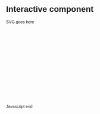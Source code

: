 # Interactive component
<style type="text/css">

/* On mouse hover, lighten state color */
path:hover {
	fill-opacity: .7;
}

/* Style for Custom Tooltip */
div.tooltip {   
 	position: absolute;           
	text-align: center;           
	width: 60px;                  
	height: 28px;                 
	padding: 2px;             
	font: 12px sans-serif;        
	background: white;   
	border: 0px;      
	border-radius: 8px;           
	pointer-events: none;         
}
        
/* Legend Font Style */
body {
	font: 11px sans-serif;
}
        
/* Legend Position Style */
.legend {
	position:absolute;
	left:800px;
	top:350px;
}

</style>

<script src="https://d3js.org/d3.v5.min.js"></script>

 SVG goes here
<svg id="usa" width="960" height="500">
</svg>



<script type="text/javascript">

/*  This visualization was made possible by modifying code provided by:

Scott Murray, Choropleth example from "Interactive Data Visualization for the Web" 
https://github.com/alignedleft/d3-book/blob/master/chapter_12/05_choropleth.html   
		
Malcolm Maclean, tooltips example tutorial
http://www.d3noob.org/2013/01/adding-tooltips-to-d3js-graph.html

Mike Bostock, Pie Chart Legend
http://bl.ocks.org/mbostock/3888852  */

		
//Width and height of map
var width = 960;
var height = 500;

// D3 Projection
var projection = d3.geoAlbersUsa() //d3.geo.albersUsa()
				   .translate([width/2, height/2])    // translate to center of screen
				   .scale([1000]);          // scale things down so see entire US
        
// Define path generator
var path = d3.geoPath() //d3.geo.path()// path generator that will convert GeoJSON to SVG paths
		  	 .projection(projection);  // tell path generator to use albersUsa projection

		
// Define linear scale for output
var color = d3.scaleLinear()
			  .range(["rgb(213,222,217)","rgb(69,173,168)","rgb(84,36,55)","rgb(217,91,67)"]);

var legendText = ["Cities Lived", "States Lived", "States Visited", "Nada"];

//Create SVG element and append map to the SVG

/*
var svg = d3.select("body")
			.append("svg")
			.attr("width", width)
			.attr("height", height);
*/
var svg = d3.select("svg");

// Append Div for tooltip to SVG
var div = d3.select("body")
		    .append("div")   
    		.attr("class", "tooltip")               
    		.style("opacity", 0);

// Load in my states data!
d3.csv("../data/stateslived.csv", function(data) {
color.domain([0,1,2,3]); // setting the range of the input data

// Load GeoJSON data and merge with states data
d3.json("../data/us-states.json", function(json) {

// Loop through each state data value in the .csv file
for (var i = 0; i < data.length; i++) {

	// Grab State Name
	var dataState = data[i].state;

	// Grab data value 
	var dataValue = data[i].visited;

	// Find the corresponding state inside the GeoJSON
	for (var j = 0; j < json.features.length; j++)  {
		var jsonState = json.features[j].properties.name;

		if (dataState == jsonState) {

		// Copy the data value into the JSON
		json.features[j].properties.visited = dataValue; 

		// Stop looking through the JSON
		break;
		}
	}
}
		
// Bind the data to the SVG and create one path per GeoJSON feature
svg.selectAll("path")
	.data(json.features)
	.enter()
	.append("path")
	.attr("d", path)
	.style("stroke", "#fff")
	.style("stroke-width", "1")
	.style("fill", function(d) {

	// Get data value
	var value = d.properties.visited;

	if (value) {
	//If value exists…
	return color(value);
	} else {
	//If value is undefined…
	return "rgb(213,222,217)";
	}
});

		 
// Map the cities I have lived in!
d3.csv("../data/cities-lived.csv", function(data) {

svg.selectAll("circle")
	.data(data)
	.enter()
	.append("circle")
	.attr("cx", function(d) {
		return projection([d.lon, d.lat])[0];
	})
	.attr("cy", function(d) {
		return projection([d.lon, d.lat])[1];
	})
	.attr("r", function(d) {
		return Math.sqrt(d.years) * 4;
	})
		.style("fill", "rgb(217,91,67)")	
		.style("opacity", 0.85)	

	// Modification of custom tooltip code provided by Malcolm Maclean, "D3 Tips and Tricks" 
	// http://www.d3noob.org/2013/01/adding-tooltips-to-d3js-graph.html
	.on("mouseover", function(d) {      
    	div.transition()        
      	   .duration(200)      
           .style("opacity", .9);      
           div.text(d.place)
           .style("left", (d3.event.pageX) + "px")     
           .style("top", (d3.event.pageY - 28) + "px");    
	})   

    // fade out tooltip on mouse out               
    .on("mouseout", function(d) {       
        div.transition()        
           .duration(500)      
           .style("opacity", 0);   
    });
});  
        
// Modified Legend Code from Mike Bostock: http://bl.ocks.org/mbostock/3888852
var legend = d3.select("body").append("svg")
      			.attr("class", "legend")
     			.attr("width", 140)
    			.attr("height", 200)
   				.selectAll("g")
   				.data(color.domain().slice().reverse())
   				.enter()
   				.append("g")
     			.attr("transform", function(d, i) { return "translate(0," + i * 20 + ")"; });

  	legend.append("rect")
   		  .attr("width", 18)
   		  .attr("height", 18)
   		  .style("fill", color);

  	legend.append("text")
  		  .data(legendText)
      	  .attr("x", 24)
      	  .attr("y", 9)
      	  .attr("dy", ".35em")
      	  .text(function(d) { return d; });
	});

});
</script>

Javascript end

